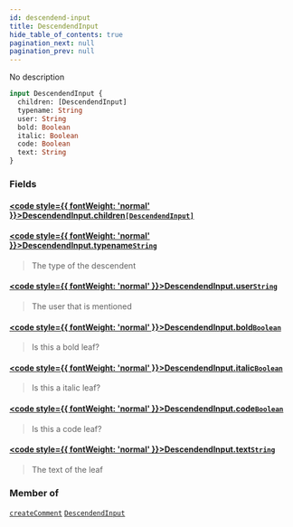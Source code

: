 ```yaml
---
id: descendend-input
title: DescendendInput
hide_table_of_contents: true
pagination_next: null
pagination_prev: null
---
```








No description

```graphql
input DescendendInput {
  children: [DescendendInput]
  typename: String
  user: String
  bold: Boolean
  italic: Boolean
  code: Boolean
  text: String
}
```


### Fields

#### [<code style={{ fontWeight: 'normal' }}>DescendendInput.<b>children</b></code>](#)<Bullet />[`[DescendendInput]`](/docs/schemas/mikro/inputs/descendend-input) <Badge class="secondary" text="list"/> <Badge class="secondary" text="input"/>
> 
> 

#### [<code style={{ fontWeight: 'normal' }}>DescendendInput.<b>typename</b></code>](#)<Bullet />[`String`](/docs/schemas/mikro/scalars/string) <Badge class="secondary" text="scalar"/>
> The type of the descendent
> 

#### [<code style={{ fontWeight: 'normal' }}>DescendendInput.<b>user</b></code>](#)<Bullet />[`String`](/docs/schemas/mikro/scalars/string) <Badge class="secondary" text="scalar"/>
> The user that is mentioned
> 

#### [<code style={{ fontWeight: 'normal' }}>DescendendInput.<b>bold</b></code>](#)<Bullet />[`Boolean`](/docs/schemas/mikro/scalars/boolean) <Badge class="secondary" text="scalar"/>
> Is this a bold leaf?
> 

#### [<code style={{ fontWeight: 'normal' }}>DescendendInput.<b>italic</b></code>](#)<Bullet />[`Boolean`](/docs/schemas/mikro/scalars/boolean) <Badge class="secondary" text="scalar"/>
> Is this a italic leaf?
> 

#### [<code style={{ fontWeight: 'normal' }}>DescendendInput.<b>code</b></code>](#)<Bullet />[`Boolean`](/docs/schemas/mikro/scalars/boolean) <Badge class="secondary" text="scalar"/>
> Is this a code leaf?
> 

#### [<code style={{ fontWeight: 'normal' }}>DescendendInput.<b>text</b></code>](#)<Bullet />[`String`](/docs/schemas/mikro/scalars/string) <Badge class="secondary" text="scalar"/>
> The text of the leaf
> 



### Member of

[`createComment`](/docs/schemas/mikro/mutations/create-comment)  <Badge class="secondary" text="mutation"/><Bullet />[`DescendendInput`](/docs/schemas/mikro/inputs/descendend-input)  <Badge class="secondary" text="input"/>




